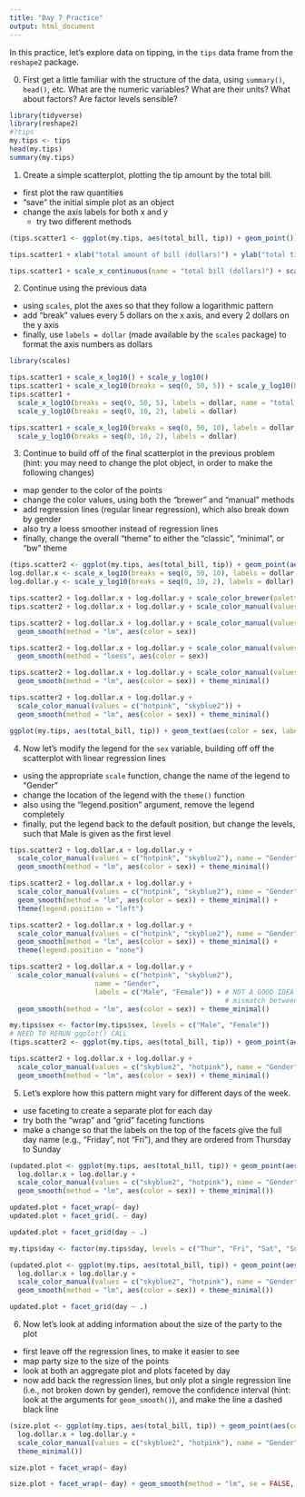 ```yaml
---
title: "Day 7 Practice"
output: html_document
---
```


In this practice, let's explore data on tipping, in the `tips` data frame from the `reshape2` package.

0. First get a little familiar with the structure of the data, using `summary()`, `head()`, etc.  What are the numeric variables?  What are their units? What about factors? Are factor levels sensible?

```r
library(tidyverse)
library(reshape2)
#?tips
my.tips <- tips
head(my.tips)
summary(my.tips)

```

1. Create a simple scatterplot, plotting the tip amount by the total bill.
  - first plot the raw quantities
  - "save" the initial simple plot as an object
  - change the axis labels for both x and y
    - try two different methods
  
```r
(tips.scatter1 <- ggplot(my.tips, aes(total_bill, tip)) + geom_point())

tips.scatter1 + xlab("total amount of bill (dollars)") + ylab("total tip (dollars)")

tips.scatter1 + scale_x_continuous(name = "total bill (dollars)") + scale_y_continuous("tip amount (dollars)")

```

2. Continue using the previous data
  - using `scales`, plot the axes so that they follow a logarithmic pattern
  - add "break" values every 5 dollars on the x axis, and every 2 dollars on the y axis
  - finally, use `labels = dollar` (made available by the `scales` package) to format the axis numbers as dollars

```r
library(scales)

tips.scatter1 + scale_x_log10() + scale_y_log10()
tips.scatter1 + scale_x_log10(breaks = seq(0, 50, 5)) + scale_y_log10(breaks = seq(0, 10, 2))
tips.scatter1 + 
  scale_x_log10(breaks = seq(0, 50, 5), labels = dollar, name = "total bill") + 
  scale_y_log10(breaks = seq(0, 10, 2), labels = dollar)

tips.scatter1 + scale_x_log10(breaks = seq(0, 50, 10), labels = dollar, name = "total bill") + 
  scale_y_log10(breaks = seq(0, 10, 2), labels = dollar)

```

3. Continue to build off of the final scatterplot in the previous problem (hint: you may need to change the plot object, in order to make the following changes)
  - map gender to the color of the points
  - change the color values, using both the "brewer" and "manual" methods
  - add regression lines (regular linear regression), which also break down by gender
  - also try a loess smoother instead of regression lines
  - finally, change the overall "theme" to either the "classic", "minimal", or "bw" theme

```r
(tips.scatter2 <- ggplot(my.tips, aes(total_bill, tip)) + geom_point(aes(color = sex)))
log.dollar.x <- scale_x_log10(breaks = seq(0, 50, 10), labels = dollar, name = "total bill")
log.dollar.y <- scale_y_log10(breaks = seq(0, 10, 2), labels = dollar)

tips.scatter2 + log.dollar.x + log.dollar.y + scale_color_brewer(palette = "Set1")
tips.scatter2 + log.dollar.x + log.dollar.y + scale_color_manual(values = c("hotpink", "skyblue2"))

tips.scatter2 + log.dollar.x + log.dollar.y + scale_color_manual(values = c("hotpink", "skyblue2")) +
  geom_smooth(method = "lm", aes(color = sex))

tips.scatter2 + log.dollar.x + log.dollar.y + scale_color_manual(values = c("hotpink", "skyblue2")) +
  geom_smooth(method = "loess", aes(color = sex))

tips.scatter2 + log.dollar.x + log.dollar.y + scale_color_manual(values = c("hotpink", "skyblue2")) +
  geom_smooth(method = "lm", aes(color = sex)) + theme_minimal()

tips.scatter2 + log.dollar.x + log.dollar.y + 
  scale_color_manual(values = c("hotpink", "skyblue2")) +
  geom_smooth(method = "lm", aes(color = sex)) + theme_minimal()

ggplot(my.tips, aes(total_bill, tip)) + geom_text(aes(color = sex, label = day)) + theme_minimal() + log.dollar.x + log.dollar.y

```


4. Now let's modify the legend for the `sex` variable, building off off the scatterplot with linear regression lines
  - using the appropriate `scale` function, change the name of the legend to "Gender"
  - change the location of the legend with the `theme()` function
  - also using the "legend.position" argument, remove the legend completely
  - finally, put the legend back to the default position, but change the levels, such that Male is given as the first level
  
```r
tips.scatter2 + log.dollar.x + log.dollar.y + 
  scale_color_manual(values = c("hotpink", "skyblue2"), name = "Gender") +
  geom_smooth(method = "lm", aes(color = sex)) + theme_minimal()

tips.scatter2 + log.dollar.x + log.dollar.y + 
  scale_color_manual(values = c("hotpink", "skyblue2"), name = "Gender") +
  geom_smooth(method = "lm", aes(color = sex)) + theme_minimal() +
  theme(legend.position = "left")

tips.scatter2 + log.dollar.x + log.dollar.y + 
  scale_color_manual(values = c("hotpink", "skyblue2"), name = "Gender") +
  geom_smooth(method = "lm", aes(color = sex)) + theme_minimal() +
  theme(legend.position = "none")

tips.scatter2 + log.dollar.x + log.dollar.y + 
  scale_color_manual(values = c("hotpink", "skyblue2"), 
                     name = "Gender", 
                     labels = c("Male", "Female")) + # NOT A GOOD IDEA! 
                                                     # mismatch between labels and data
  geom_smooth(method = "lm", aes(color = sex)) + theme_minimal()

my.tips$sex <- factor(my.tips$sex, levels = c("Male", "Female"))
# NEED TO RERUN ggplot() CALL
(tips.scatter2 <- ggplot(my.tips, aes(total_bill, tip)) + geom_point(aes(color = sex)))

tips.scatter2 + log.dollar.x + log.dollar.y + 
  scale_color_manual(values = c("skyblue2", "hotpink"), name = "Gender") +
  geom_smooth(method = "lm", aes(color = sex)) + theme_minimal()

```

5. Let's explore how this pattern might vary for different days of the week.
  - use faceting to create a separate plot for each day
  - try both the "wrap" and "grid" faceting functions
  - make a change so that the labels on the top of the facets give the full day name (e.g., "Friday", not "Fri"), and they are ordered from Thursday to Sunday
  
```r
(updated.plot <- ggplot(my.tips, aes(total_bill, tip)) + geom_point(aes(color = sex)) + 
  log.dollar.x + log.dollar.y + 
  scale_color_manual(values = c("skyblue2", "hotpink"), name = "Gender") +
  geom_smooth(method = "lm", aes(color = sex)) + theme_minimal())

updated.plot + facet_wrap(~ day)
updated.plot + facet_grid(. ~ day)

updated.plot + facet_grid(day ~ .)

my.tips$day <- factor(my.tips$day, levels = c("Thur", "Fri", "Sat", "Sun"))

(updated.plot <- ggplot(my.tips, aes(total_bill, tip)) + geom_point(aes(color = sex)) + 
  log.dollar.x + log.dollar.y + 
  scale_color_manual(values = c("skyblue2", "hotpink"), name = "Gender") +
  geom_smooth(method = "lm", aes(color = sex)) + theme_minimal())

updated.plot + facet_grid(day ~ .)

```

6. Now let's look at adding information about the size of the party to the plot
  - first leave off the regression lines, to make it easier to see
  - map party size to the size of the points
  - look at both an aggregate plot and plots faceted by day
  - now add back the regression lines, but only plot a single regression line (i.e., not broken down by gender), remove the confidence interval (hint: look at the arguments for `geom_smooth()`), and make the line a dashed black line
  
```r
(size.plot <- ggplot(my.tips, aes(total_bill, tip)) + geom_point(aes(color = sex, size = size)) + 
  log.dollar.x + log.dollar.y + 
  scale_color_manual(values = c("skyblue2", "hotpink"), name = "Gender") +
  theme_minimal())

size.plot + facet_wrap(~ day)

size.plot + facet_wrap(~ day) + geom_smooth(method = "lm", se = FALSE, color = "black", linetype = 2) + scale_size_continuous(name = "party size", labels = c("one", "two", "three", "four", "five", "six"))

```

